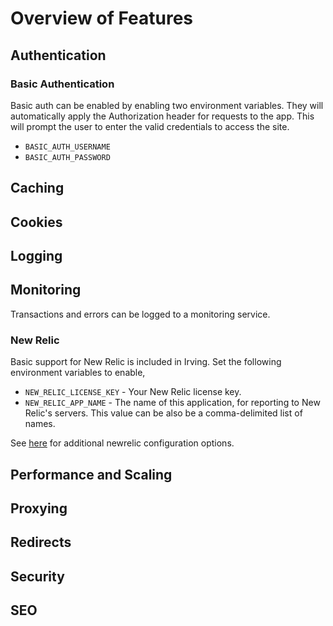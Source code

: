 <Meta title="Features|Overview of Features" />

# Overview of Features

## Authentication
### Basic Authentication
Basic auth can be enabled by enabling two environment variables. They will automatically apply the Authorization header for requests to the app. This will prompt the user to enter the valid credentials to access the site.

* `BASIC_AUTH_USERNAME`
* `BASIC_AUTH_PASSWORD`

## Caching
## Cookies
## Logging
## Monitoring
Transactions and errors can be logged to a monitoring service.

### New Relic
Basic support for New Relic is included in Irving. Set the following environment variables to enable,

* `NEW_RELIC_LICENSE_KEY` - Your New Relic license key.
* `NEW_RELIC_APP_NAME` - The name of this application, for reporting to New Relic's servers. This value can be also be a comma-delimited list of names.

See [here](https://github.com/newrelic/node-newrelic#configuring-the-module) for additional newrelic configuration options.


## Performance and Scaling
## Proxying
## Redirects
## Security
## SEO
